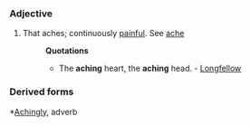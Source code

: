 ===Adjective===
#That aches; continuously [[painful]]. See [[ache]] 
#:'''Quotations'''
#:*The '''aching''' heart, the '''aching''' head. - [[Longfellow]]
===Derived forms===*[[Achingly]], adverb
